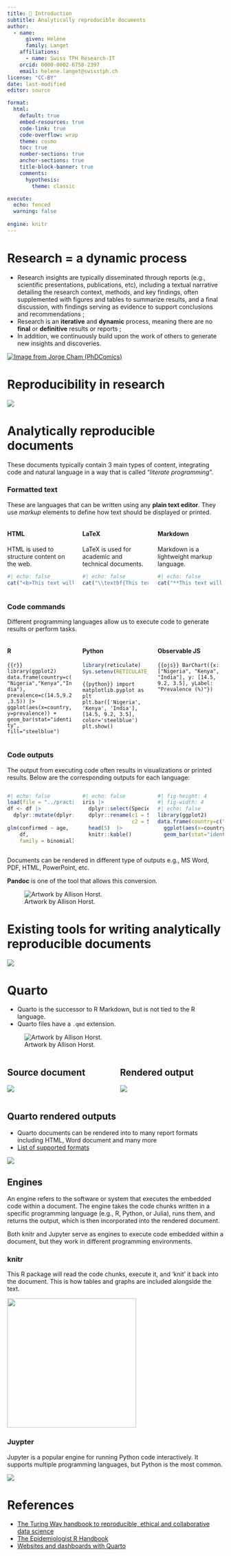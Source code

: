 ```yaml
---
title: 📘 Introduction
subtitle: Analytically reproducible documents
author:
  - name:
      given: Hélène
      family: Langet
    affiliations:
      - name: Swiss TPH Research-IT
    orcid: 0000-0002-6758-2397
    email: helene.langet@swisstph.ch
license: "CC-BY"
date: last-modified
editor: source

format:
  html:
    default: true
    embed-resources: true
    code-link: true
    code-overflow: wrap
    theme: cosmo
    toc: true
    number-sections: true
    anchor-sections: true
    title-block-banner: true
    comments:
      hypothesis: 
        theme: classic

execute:
  echo: fenced
  warning: false
  
engine: knitr
---
```


# Research = a dynamic process

-   Research insights are typically disseminated through reports (e.g., scientific presentations, publications, etc), including a textual narrative detailing the research context, methods, and key findings, often supplemented with figures and tables to summarize results, and a final discussion, with findings serving as evidence to support conclusions and recommendations ;
-   Research is an **iterative** and **dynamic** process, meaning there are no **final** or **definitive** results or reports ;
-   In addition, we continuously build upon the work of others to generate new insights and discoveries.

[![Image from Jorge Cham (PhDComics)](images/phd031214s.gif){fig-align="center"}](https://phdcomics.com/comics/archive.php?comicid=1689)

# Reproducibility in research

![](../images/reproducibility.png){fig-align="center"}

# Analytically reproducible documents

These documents typically contain 3 main types of content, integrating code and natural language in a way that is called "*literate programming*".

::: panel-tabset
### Formatted text

These are languages that can be written using any **plain text editor**. They use *markup* elements to define how text should be displayed or printed.

::: columns
::: {.column width="33%"}
#### HTML

HTML is used to structure content on the web.

```r
#| echo: false
cat("<b>This text will be displayed in bold</b>")
```
:::

::: {.column width="33%"}
#### LaTeX

LaTeX is used for academic and technical documents.

```r
#| echo: false
cat("\\textbf{This text will be displayed in bold}")
```
:::

::: {.column width="33%"}
#### Markdown

Markdown is a lightweight markup language.

```r
#| echo: false
cat("**This text will be displayed in bold**")
```
:::
:::

### Code commands

Different programming languages allow us to execute code to generate results or perform tasks.

::: columns
::: {.column width="33%"}
#### R

```{{r}}
library(ggplot2)
data.frame(country=c("Nigeria","Kenya","India"), prevalence=c(14.5,9.2,3.5)) |>
  ggplot(aes(x=country, y=prevalence)) +
  geom_bar(stat="identity", fill="steelblue")
```
:::

::: {.column width="33%"}
#### Python

```r
library(reticulate)
Sys.setenv(RETICULATE_PYTHON = "C:/ProgramData/anaconda3/python.exe")
```

```{{python}}
import matplotlib.pyplot as plt
plt.bar(['Nigeria', 'Kenya', 'India'], [14.5, 9.2, 3.5], color='steelblue')
plt.show()
```
:::

::: {.column width="33%"}
#### Observable JS

```{{ojs}}
BarChart({x: ["Nigeria", "Kenya", "India"], y: [14.5, 9.2, 3.5], yLabel: "Prevalence (%)"})
```
:::
:::

### Code outputs

The output from executing code often results in visualizations or printed results. Below are the corresponding outputs for each language:

::: columns
::: {.column width="33%"}
```r
#| echo: false
load(file = "../practicals/df1.RData")
df <- df |>
  dplyr::mutate(dplyr::across(c(sex, confirmed, death),
                              as.factor))
glm(confirmed ~ age,
    df,
    family = binomial)
```
:::

::: {.column width="33%"}
```r
#| echo: false
iris |>
  dplyr::select(Species, Sepal.Length) |> 
  dplyr::rename(c1 = Species,
                c2 = Sepal.Length) |> 
  head(5)  |>
  knitr::kable()
```
:::

::: {.column width="33%"}
```r
#| fig-height: 4
#| fig-width: 4
#| echo: false
library(ggplot2)
data.frame(country=c("Nigeria","Kenya","India"), prevalence=c(14.5,9.2,3.5)) |>
  ggplot(aes(x=country, y=prevalence)) +
  geom_bar(stat="identity", fill="steelblue")
```
:::
:::
:::

Documents can be rendered in different type of outputs e.g., MS Word, PDF, HTML, PowerPoint, etc.

**Pandoc** is one of the tool that allows this conversion.

![Artwork by Allison Horst.](../images/qmd_render_schema.png)

# Existing tools for writing analytically reproducible documents

![](../images/tools.png){fig-align="center"}

# Quarto

-   Quarto is the successor to R Markdown, but is not tied to the R language.
-   Quarto files have a `.qmd` extension.

![Artwork by Allison Horst.](../images/quarto_schematic.png)

::: columns
::: {.column width="50%"}
## Source document

![](../images/qmd_structure.png)
:::

::: {.column width="50%"}
## Rendered output

![](../images/qmd_rendered.png)
:::
:::

## Quarto rendered outputs

-   Quarto documents can be rendered into to many report formats including HTML, Word document and many more
-   [List of supported formats](https://quarto.org/docs/output-formats/all-formats.html)

![](images/clipboard-1220364644.png){fig-align="center"}

## Engines

An engine refers to the software or system that executes the embedded code within a document. The engine takes the code chunks written in a specific programming language (e.g., R, Python, or Julia), runs them, and returns the output, which is then incorporated into the rendered document.

Both knitr and Jupyter serve as engines to execute code embedded within a document, but they work in different programming environments.

::: panel-tabset
### knitr

This R package will read the code chunks, execute it, and 'knit' it back into the document. This is how tables and graphs are included alongside the text.

![](images/knitr-rmarkdown-logos-50-1.webp){fig-align="center" width="300"}

### Juypter

Jupyter is a popular engine for running Python code interactively. It supports multiple programming languages, but Python is the most common.

![](images/images.png){fig-align="center"}
:::

# References

-   [The Turing Way handbook to reproducible, ethical and collaborative data science](https://book.the-turing-way.org/index.html)
-   [The Epidemiologist R Handbook](https://epirhandbook.com)
-   [Websites and dashboards with Quarto](https://thegraphcourses.org/courses/websites-and-dashboards-with-r/)
